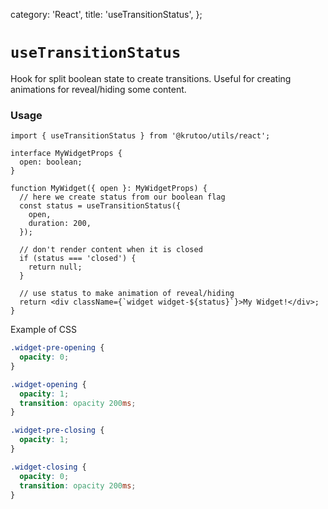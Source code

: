 
  category: 'React',
  title: 'useTransitionStatus',
};

# `useTransitionStatus`

<div style={{ marginBottom: '20px' }}>
  <UseTransitionStatusDemo />
</div>

Hook for split boolean state to create transitions.
Useful for creating animations for reveal/hiding some content.

### Usage

```tsx
import { useTransitionStatus } from '@krutoo/utils/react';

interface MyWidgetProps {
  open: boolean;
}

function MyWidget({ open }: MyWidgetProps) {
  // here we create status from our boolean flag
  const status = useTransitionStatus({
    open,
    duration: 200,
  });

  // don't render content when it is closed
  if (status === 'closed') {
    return null;
  }

  // use status to make animation of reveal/hiding
  return <div className={`widget widget-${status}`}>My Widget!</div>;
}
```

Example of CSS

```css
.widget-pre-opening {
  opacity: 0;
}

.widget-opening {
  opacity: 1;
  transition: opacity 200ms;
}

.widget-pre-closing {
  opacity: 1;
}

.widget-closing {
  opacity: 0;
  transition: opacity 200ms;
}
```
